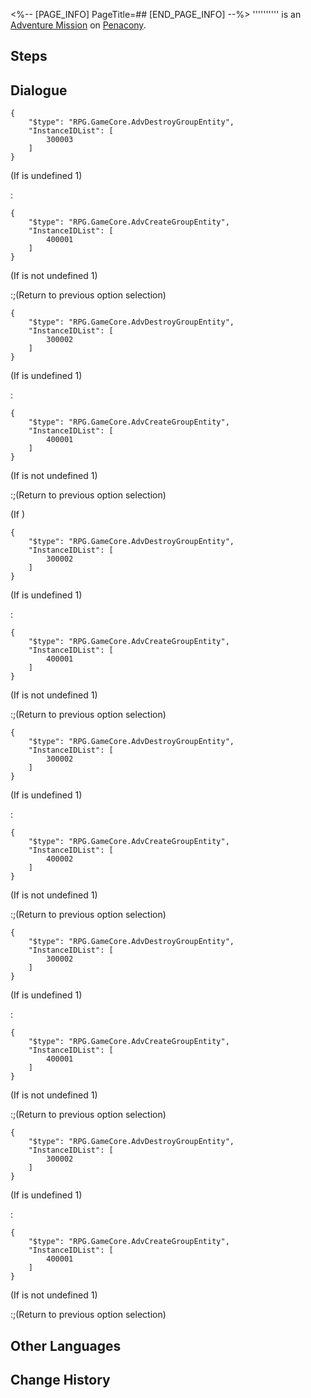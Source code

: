 <%-- [PAGE_INFO]
PageTitle=##
[END_PAGE_INFO] --%>
{{Stub|Dialogue.}}
{{Mission Infobox
|id            = 4340113
|title         = 
|image         = <!--Mission .png-->
|type          = Adventure
|event_name    = 
|chapter       = 
|requirements  = [[Trailblaze Mission]] ''[[Why Do the Heathen Rage?]]'' completed
|summary       = <!--official mission summary from Fate's Atlas-->
|characters    = Trailblazer
|startLocation = [[Penacony]] - [[Clock Studios Theme Park]]
|world         = Penacony
|area          = Clock Studios Theme Park
|prev          = 
|next          = 
|rewards       = 
}}
'''''''''' is an [[Adventure Mission]] on [[Penacony]].

==Steps==


<!--
==Gameplay Notes==

--><!--
==Trial Character==

-->
==Dialogue==
{{Stub Dialogue}}

<pre>{
	"$type": "RPG.GameCore.AdvDestroyGroupEntity",
	"InstanceIDList": [
		300003
	]
}</pre>
;(If {{F|MissionCV-4340113-undefined}} is undefined 1)
:<pre>{
	"$type": "RPG.GameCore.AdvCreateGroupEntity",
	"InstanceIDList": [
		400001
	]
}</pre>
;(If {{F|MissionCV-4340113-undefined}} is not undefined 1)
:;(Return to previous option selection)

<pre>{
	"$type": "RPG.GameCore.AdvDestroyGroupEntity",
	"InstanceIDList": [
		300002
	]
}</pre>
;(If {{F|MissionCV-4340113-4}} is undefined 1)
:<pre>{
	"$type": "RPG.GameCore.AdvCreateGroupEntity",
	"InstanceIDList": [
		400001
	]
}</pre>
;(If {{F|MissionCV-4340113-4}} is not undefined 1)
:;(Return to previous option selection)

;(If {{cx}}<!--SubMission Finish: 434011307-->)
<pre>{
	"$type": "RPG.GameCore.AdvDestroyGroupEntity",
	"InstanceIDList": [
		300002
	]
}</pre>
;(If {{F|MissionCV-4340113-5}} is undefined 1)
:<pre>{
	"$type": "RPG.GameCore.AdvCreateGroupEntity",
	"InstanceIDList": [
		400001
	]
}</pre>
;(If {{F|MissionCV-4340113-5}} is not undefined 1)
:;(Return to previous option selection)

<pre>{
	"$type": "RPG.GameCore.AdvDestroyGroupEntity",
	"InstanceIDList": [
		300002
	]
}</pre>
;(If {{F|MissionCV-4340113-1}} is undefined 1)
:<pre>{
	"$type": "RPG.GameCore.AdvCreateGroupEntity",
	"InstanceIDList": [
		400002
	]
}</pre>
;(If {{F|MissionCV-4340113-1}} is not undefined 1)
:;(Return to previous option selection)

<pre>{
	"$type": "RPG.GameCore.AdvDestroyGroupEntity",
	"InstanceIDList": [
		300002
	]
}</pre>
;(If {{F|MissionCV-4340113-2}} is undefined 1)
:<pre>{
	"$type": "RPG.GameCore.AdvCreateGroupEntity",
	"InstanceIDList": [
		400001
	]
}</pre>
;(If {{F|MissionCV-4340113-2}} is not undefined 1)
:;(Return to previous option selection)

<pre>{
	"$type": "RPG.GameCore.AdvDestroyGroupEntity",
	"InstanceIDList": [
		300002
	]
}</pre>
;(If {{F|MissionCV-4340113-3}} is undefined 1)
:<pre>{
	"$type": "RPG.GameCore.AdvCreateGroupEntity",
	"InstanceIDList": [
		400001
	]
}</pre>
;(If {{F|MissionCV-4340113-3}} is not undefined 1)
:;(Return to previous option selection)
{{Dialogue End}}

==Other Languages==
{{Other Languages
|en   = 
|zhs  = 
|zht  = 
|ja   = 
|ko   = 
|es   = 
|fr   = 
|ru   = 
|th   = 
|vi   = 
|de   = 
|id   = 
|pt   = 
}}

==Change History==
{{Change History|2.1}}
